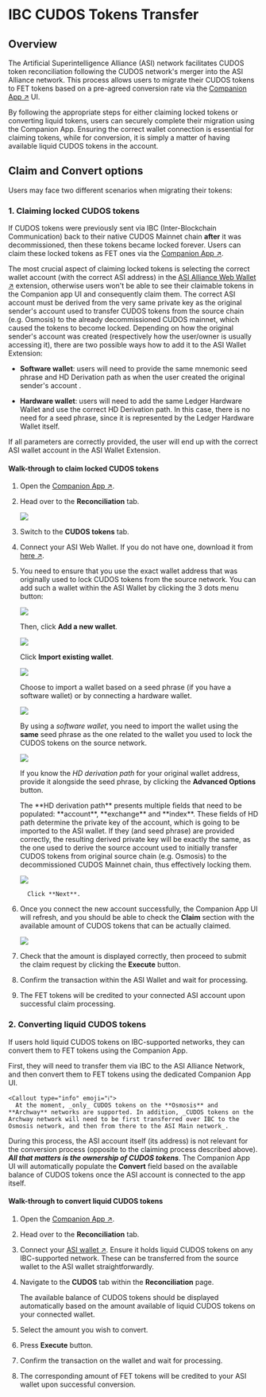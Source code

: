 
# IBC CUDOS Tokens Transfer

## Overview

The Artificial Superintelligence Alliance (ASI) network facilitates CUDOS token reconciliation following the CUDOS network's merger into the ASI Alliance network. This process allows users to migrate their CUDOS tokens to FET tokens based on a pre-agreed conversion rate via the [Companion App ↗️](https://companion.fetch.ai/fetchhub-4/reconciliation) UI. 

By following the appropriate steps for either claiming locked tokens or converting liquid tokens, users can securely complete their migration using the Companion App. Ensuring the correct wallet connection is essential for claiming tokens, while for conversion, it is simply a matter of having available liquid CUDOS tokens in the account.

## Claim and Convert options

Users may face two different scenarios when migrating their tokens:

### 1. Claiming locked CUDOS tokens

If CUDOS tokens were previously sent via IBC (Inter-Blockchain Communication) back to their native CUDOS Mainnet chain **after** it was decommissioned, then these tokens became locked forever. Users can claim these locked tokens as FET ones via the [Companion App ↗️](https://companion.fetch.ai/fetchhub-4/reconciliation).

The most crucial aspect of claiming locked tokens is selecting the correct wallet account (with the correct ASI address) in the [ASI Alliance Web Wallet ↗️](/guides/fetch-network/asi-wallet/web-wallet/get-started) extension, otherwise users won't be able to see their claimable tokens in the Companion app UI and consequently claim them. The correct ASI account must be derived from the very same private key as the original sender's account used to transfer CUDOS tokens from the source chain (e.g. Osmosis) to the already decommissioned CUDOS mainnet, which caused the tokens to become locked. Depending on how the original sender's account was created (respectively how the user/owner is usually accessing it), there are two possible ways how to add it to the ASI Wallet Extension:

- **Software wallet**: users will need to provide the same mnemonic seed phrase and HD Derivation path as when the user created the original sender's account .

- **Hardware wallet**: users will need to add the same Ledger Hardware Wallet and use the correct HD Derivation path. In this case, there is no need for a seed phrase, since it is represented by the Ledger Hardware Wallet itself.

If all parameters are correctly provided, the user will end up with the correct ASI wallet account in the ASI Wallet Extension.

#### Walk-through to claim locked CUDOS tokens

1. Open the [Companion App ↗️](https://companion.fetch.ai/fetchhub-4/reconciliation). 
2. Head over to the **Reconciliation** tab.

    ![](src/images/guides/ibc-transfers/ibc-transfers_1.png)

3. Switch to the **CUDOS tokens** tab. 
4. Connect your ASI Web Wallet. If you do not have one, download it from [here ↗️](/guides/fetch-network/asi-wallet/web-wallet/get-started). 
5. You need to ensure that you use the exact wallet address that was originally used to lock CUDOS tokens from the source network. You can add such a wallet within the ASI Wallet by clicking the 3 dots menu button:
   
    ![](src/images/guides/ibc-transfers/ibc-transfers_2.png)

   Then, click **Add a new wallet**.

    ![](src/images/guides/ibc-transfers/ibc-transfers_3.png)

   Click **Import existing wallet**. 

    ![](src/images/guides/ibc-transfers/ibc-transfers_4.png)

   Choose to import a wallet based on a seed phrase (if you have a software wallet) or by connecting a hardware wallet.

    ![](src/images/guides/ibc-transfers/ibc-transfers_5.png)

   By using a _software wallet_, you need to import the wallet using the **same** seed phrase as the one related to the wallet you used to lock the CUDOS tokens on the source network. 

    ![](src/images/guides/ibc-transfers/ibc-transfers_6.png)

   If you know the _HD derivation path_ for your original wallet address, provide it alongside the seed phrase, by clicking the **Advanced Options** button. 
      
    <Callout type="info" emoji="ℹ️">
      The **HD derivation path** presents multiple fields that need to be populated: **account**, **exchange** and **index**. These fields of HD path determine the private key of the account, which is going to be imported to the ASI wallet. If they (and seed phrase) are provided correctly, the resulting derived private key will be exactly the same, as the one used to derive the source account used to initially transfer CUDOS tokens from original source chain (e.g. Osmosis) to the decommissioned CUDOS Mainnet chain, thus effectively locking them.
    </Callout>

   ![](src/images/guides/ibc-transfers/ibc-transfers_7.png)

         Click **Next**.

6. Once you connect the new account successfully, the Companion App UI will refresh, and you should be able to check the **Claim** section with the available amount of CUDOS tokens that can be actually claimed.

   ![](src/images/guides/ibc-transfers/ibc-transfers_8.png)

7. Check that the amount is displayed correctly, then proceed to submit the claim request by clicking the **Execute** button.

8. Confirm the transaction within the ASI Wallet and wait for processing.

9. The FET tokens will be credited to your connected ASI account upon successful claim processing.

### 2. Converting liquid CUDOS tokens

If users hold liquid CUDOS tokens on IBC-supported networks, they can convert them to FET tokens using the Companion App.

First, they will need to transfer them via IBC to the ASI Alliance Network, and then convert them to FET tokens using the dedicated Companion App UI. 

    <Callout type="info" emoji="ℹ️">
      At the moment, _only_ CUDOS tokens on the **Osmosis** and **Archway** networks are supported. In addition, _CUDOS tokens on the Archway network will need to be first transferred over IBC to the Osmosis network, and then from there to the ASI Main network_.
   </Callout>

During this process, the ASI account itself (its address) is not relevant for the conversion process (opposite to the claiming process described above). **_All that matters is the ownership of CUDOS tokens_**. The Companion App UI will automatically populate the **Convert** field based on the available balance of CUDOS tokens once the ASI account is connected to the app itself.

#### Walk-through to convert liquid CUDOS tokens

1. Open the [Companion App ↗️](https://companion.fetch.ai/fetchhub-4/reconciliation). 
2. Head over to the **Reconciliation** tab. 
3. Connect your [ASI wallet ↗️](/guides/fetch-network/asi-wallet/web-wallet/get-started). Ensure it holds liquid CUDOS tokens on any IBC-supported network. These can be transferred from the source wallet to the ASI wallet straightforwardly. 
4. Navigate to the **CUDOS** tab within the **Reconciliation** page. 

    <Callout type="info" emoji="ℹ️">
      The available balance of CUDOS tokens should be displayed automatically based on the amount available of liquid CUDOS tokens on your connected wallet.
   </Callout>

5. Select the amount you wish to convert. 
6. Press **Execute** button.
7. Confirm the transaction on the wallet and wait for processing.
8. The corresponding amount of FET tokens will be credited to your ASI wallet upon successful conversion.
